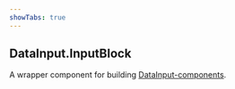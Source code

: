 ```yaml
---
showTabs: true
---
```


## DataInput.InputBlock

A wrapper component for building [DataInput-components](/uilib/extensions/forms/DataInput).
